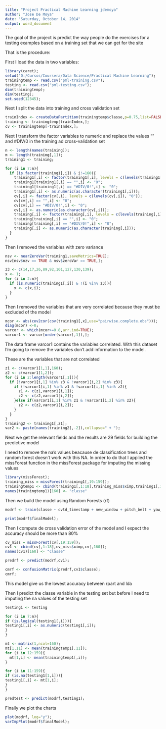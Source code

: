 ```yaml
---
title: "Project Practical Machine Learning jdemoya"
author: "Jose De Moya"
date: "Saturday, October 14, 2014"
output: word_document
---
```


The goal of the project is predict the way people do the exercises for a testing examples based on a training set that we can get for the site

That is the procedure:

First I load the data in two variables:

```r
library(caret);
setwd("D:/Cursos/Coursera/Data Science/Practical Machine Learning");
trainingtemp <- read.csv("pml-training.csv"); 
testing <- read.csv("pml-testing.csv");
dim(trainingtemp);
dim(testing);
set.seed(12345);
```

Next I split the data into training and cross validation set

```r
trainIndex <- createDataPartition(trainingtemp$classe,p=0.75,list=FALSE);
training <- trainingtemp[trainIndex,];
cv <- trainingtemp[-trainIndex,];
```


Next I transform the factor variables to numeric and replace the values "" and #DIV/0 in the training ad cross-validation set

```r
n <- length(names(training));
m <- length(training[,1]);
training1 <- training;

for (i in 7:n){
  if (is.factor(training1[,i]) & i!=160){  
    training1[,i] <- factor(training1[,i], levels = c(levels(training1[,i]), "0"));
    training1[training1[,i] == "",i] <- "0";
    training1[training1[,i] == "#DIV/0!",i] <- "0";
    training1[,i] <- as.numeric(as.character(training1[,i]));
    cv[,i] <- factor(cv[,i], levels = c(levels(cv[,i]), "0"));
    cv[cv[,i] == "",i] <- "0";
    cv[cv[,i] == "#DIV/0!",i] <- "0";
    cv[,i] <- as.numeric(as.character(cv[,i]));
    training[,i] <- factor(training[,i], levels = c(levels(training[,i]), "0"));
    training[training[,i] == "",i] <- "0";
    training[training[,i] == "#DIV/0!",i] <- "0";    
    training[,i] <- as.numeric(as.character(training[,i]));
  }
}
```

Then I removed the variables with zero variance

```r
nsv <- nearZeroVar(training1,saveMetrics=TRUE);
nsv[nsv$nzv == TRUE & nsv$zeroVar == TRUE,];

z3 <- c(14,17,26,89,92,101,127,130,139);
x <- 1;
for (i in 2:n){
  if (is.numeric(training1[,i]) & !(i %in% z3)){
    x <- c(x,i);
  }
}
```

Then I removed the variables that are very correlated because they must be excluded of the model

```r
mcor <- abs(cov2cor(cov(training1[,x],use="pairwise.complete.obs")));
diag(mcor) <-0;
varcor <- which(mcor>=0.8,arr.ind=TRUE);
varcor1 <- varcor[order(varcor[,1]),];
```

The data frame varcor1 contains the variables correlated. With this dataset I'm going to remove the variables don't add information to the model.

These are the variables that are not correlated

```r
z1 <- c(varcor1[1,1],160);
z2 <- c(varcor1[1,2]);
for (i in 2:length(varcor1[,1])){
  if (!varcor1[i,1] %in% z3 & !varcor1[i,2] %in% z3){
    if (!varcor1[i,1] %in% z1 & !varcor1[i,1] %in% z2){
      z1 <- c(z1,varcor1[i,1]);
      z2 <- c(z2,varcor1[i,2]);
    }else if(varcor1[i,1] %in% z1 & !varcor1[i,2] %in% z2){
      z2 <- c(z2,varcor1[i,2]);
    }
  }
}  
training2 <- training1[,z1];
var2 <- paste(names(training2[,-2]),collapse=" + ");
```


Next we get the relevant fields and the results are 29 fields for building the predictive model

I need to remove the na's values beacause de classification trees and random forest doesn't work with this NA. In order to do that I applied the missForest function in the missForest package for imputing the missing values


```r
library(missForest);
training_miss = missForest(training1[,19:159]);
trainingtemp1 <- cbind(training1[,1:18],training_miss$ximp,training1[,160]);
names(trainingtemp1)[160] <- "classe"
```

Then we build the model using Random Forests (rf)

```r

modrf <- train(classe ~ cvtd_timestamp + new_window + pitch_belt + yaw_belt + total_accel_belt + kurtosis_roll_belt + max_picth_belt + gyros_belt_y + accel_belt_x + magnet_belt_y + total_accel_arm + avg_roll_arm + avg_pitch_arm + avg_yaw_arm + stddev_yaw_arm + gyros_arm_y + kurtosis_yaw_arm + skewness_roll_arm + skewness_yaw_arm + min_roll_arm + min_pitch_arm + min_yaw_arm + roll_dumbbell + pitch_dumbbell + kurtosis_picth_dumbbell + skewness_pitch_dumbbell + max_picth_dumbbell + min_pitch_dumbbell + var_accel_dumbbell + avg_roll_dumbbell + gyros_dumbbell_y + accel_dumbbell_x + accel_dumbbell_z + magnet_dumbbell_z + skewness_pitch_forearm + min_yaw_forearm + total_accel_forearm,data=trainingtemp1,method="rf");

print(modrf$finalModel);

```

Then I compute de cross validation error of the model and I expect the accuracy should be more than 80%

```r
cv_miss = missForest(cv[,19:159]);
cv1 <- cbind(cv[,1:18],cv_miss$ximp,cv[,160]);
names(cv1)[160] <- "classe"

predrf <- predict(modrf,cv1);

cmrf <- confusionMatrix(predrf,cv1$classe);
cmrf;
```

This model give us the lowest accuracy between rpart and lda


Then I predict the classe variable in the testing set but before I need to imputing the na values of the testing set

```r
testing1 <- testing

for (i in 7:n){
if (is.logical(testing1[,i])){  
testing1[,i] <- as.numeric(testing1[,i]);
} 
}

mt <- matrix(1,ncol=160);
mt[1,11] <- mean(trainingtemp1[,11]);
for (i in 12:159){
  mt[1,i] <- mean(trainingtemp1[,i]);
}

for (i in 11:159){
if (is.na(testing1[1,i])){
testing1[,i] <- mt[1,i];
}
}

predtest <- predict(modrf,testing1);
```

Finally we plot the charts

```r
plot(modrf, log="y");
varImpPlot(modrf$finalModel);
```
